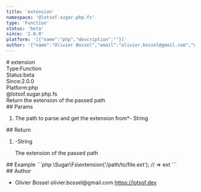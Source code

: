 ```yaml
---
title: 'extension'
namespace: '@lotsof.sugar.php.fs'
type: 'Function'
status: 'beta'
since: '2.0.0'
platform: '[{"name":"php","description":""}]'
author: '{"name":"Olivier Bossel","email":"olivier.bossel@gmail.com","url":"https://lotsof.dev"}'
---
```

<div class="docmap-mdx">
# extension
<div class="_metas">
<div class="_type"><span class="_type-label">Type:</span><span class="_type-value">Function</span></div>
<div class="_status"><span class="_status-label">Status:</span><span class="_status-value -beta">beta</span></div>
<div class="_since"><span class="_since-label">Since:</span><span class="_since-value">2.0.0</span></div>
<div class="_platform"><span class="_platform-label">Platform:</span><span class="_platform-value -php">php</span></div>
</div>
<div class="_namespace">@lotsof.sugar.php.fs</div>
<div class="_description typo-format typo-rhythm">
Return the extension of the passed path
</div>
<div class="_params">
## Params
<ol class="_list">
<li class="_item">
<span class="_name">The path to parse and get the extension from<span class="_required">*</span></span><span class="_default">-</span> <span class="_type">String</span>
<p class="_description"></p>
</li>
</ol>
</div>
<div class="_return">
## Return
<ol class="_list">
<li class="_item">
<span class="_default">-</span><span class="_type">String</span>
<p class="_description">The extension of the passed path</p>
</li>
</ol>
</div>
<div class="_examples">
## Example
```php
\Sugar\Fs\extension('/path/to/file.ext'); // => ext
```
</div>
<div class="_author">
## Author
<ul class="_list">
<li class="_item">
<span class="_name">Olivier Bossel</span>
<span class="_email">olivier.bossel@gmail.com</span>
<a href="https://lotsof.dev" target="_blank" class="_url">https://lotsof.dev</a>
</li>
</ul>
</div>
</div>